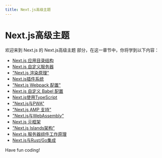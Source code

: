 ```yaml
---
title: Next.js高级主题
---
```


# Next.js高级主题

欢迎来到 Next.js 的 Next.js高级主题 部分，在这一章节中，你将学到以下内容：

- [Next.js 应用目录结构](./0-nextjs-app-catalog-structure.mdx)
- [Next.js 自定义服务器](./1-nextjs-custom-server.mdx)
- ["Next.js 渲染原理"](./2-nextjs-rendering-principle.mdx)
- [Next.js插件系统](./3-nextjs-plugin-system.mdx)
- ["Next.js Webpack 配置"](./4-nextjs-webpack-configuration.mdx)
- [Next.js 自定义 Babel 配置](./5-nextjs-custom-babel-configuration.mdx)
- [Next.js使用TypeScript](./6-nextjs-uses-typescript.mdx)
- ["Next.js与PWA"](./7-nextjs-with-pwa.mdx)
- ["Next.js AMP 支持"](./8-nextjs-amp-support.mdx)
- ["Next.js与WebAssembly"](./9-nextjs-with-webassembly.mdx)
- [Next.js 元框架](./10-nextjs-metaframe.mdx)
- ["Next.js Islands架构"](./11-nextjs-islands-architecture.mdx)
- [Next.js 服务器组件工作原理](./12-how-the-nextjs-server-component-works.mdx)
- [Next.js与Rust/Go集成](./13-nextjs-integration-with-rustgo.mdx)

Have fun coding!